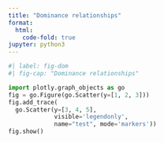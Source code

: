 ```yaml
---
title: "Dominance relationships"
format:
  html:
    code-fold: true
jupyter: python3
---
```



```python
#| label: fig-dom
#| fig-cap: "Dominance relationships"

import plotly.graph_objects as go
fig = go.Figure(go.Scatter(y=[1, 2, 3]))
fig.add_trace(
  go.Scatter(y=[3, 4, 5],
             visible='legendonly',
             name="test", mode='markers'))
fig.show()


```
